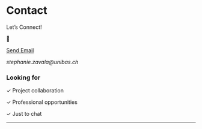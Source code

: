 # Contact

Let's Connect!

::: contact-email
📧

[Send Email](mailto:stephaniezvv@gmail.com){.btn .btn-primary}

*stephanie.zavala\@unibas.ch*
:::

### Looking for

✓ Project collaboration

✓ Professional opportunities

✓ Just to chat

------------------------------------------------------------------------
